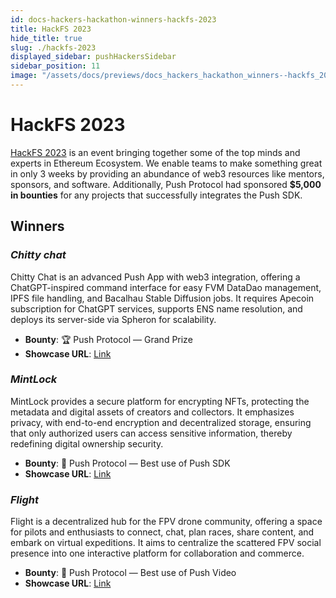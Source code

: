 ```yaml
---
id: docs-hackers-hackathon-winners-hackfs-2023
title: HackFS 2023
hide_title: true
slug: ./hackfs-2023
displayed_sidebar: pushHackersSidebar
sidebar_position: 11
image: "/assets/docs/previews/docs_hackers_hackathon_winners--hackfs_2023.png"
---
```


# HackFS 2023

[HackFS 2023](https://ethglobal.com/events/hackfs2023) is an event bringing together some of the top minds and experts in Ethereum Ecosystem. We enable teams to make something great in only 3 weeks by providing an abundance of web3 resources like mentors, sponsors, and software. Additionally, Push Protocol had sponsored **$5,000 in bounties** for any projects that successfully integrates the Push SDK.

## Winners

### _Chitty chat_

Chitty Chat is an advanced Push App with web3 integration, offering a ChatGPT-inspired command interface for easy FVM DataDao management, IPFS file handling, and Bacalhau Stable Diffusion jobs. It requires Apecoin subscription for ChatGPT services, supports ENS name resolution, and deploys its server-side via Spheron for scalability.

- **Bounty**: 🏆 Push Protocol — Grand Prize
- **Showcase URL**: [Link](https://ethglobal.com/showcase/chitty-chat-6x1ip)

### _MintLock_

MintLock provides a secure platform for encrypting NFTs, protecting the metadata and digital assets of creators and collectors. It emphasizes privacy, with end-to-end encryption and decentralized storage, ensuring that only authorized users can access sensitive information, thereby redefining digital ownership security.

- **Bounty**: 🧰 Push Protocol — Best use of Push SDK
- **Showcase URL**: [Link](https://ethglobal.com/showcase/mintlock-qsd53)

### _Flight_

Flight is a decentralized hub for the FPV drone community, offering a space for pilots and enthusiasts to connect, chat, plan races, share content, and embark on virtual expeditions. It aims to centralize the scattered FPV social presence into one interactive platform for collaboration and commerce.

- **Bounty**: 🎥 Push Protocol — Best use of Push Video
- **Showcase URL**: [Link](https://ethglobal.com/showcase/flight-4b08a)
